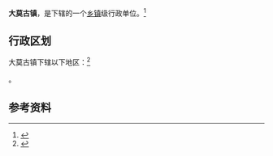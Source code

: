 {{中国乡级行政区|53/03/22/106/000}}

'''大莫古镇'''，是{{PRC admin/fullname|53/03/22/106/000|3}}下辖的一个[[乡镇|乡镇]]级行政单位。<ref>{{PRC admin/ref sgc|{{PRC admin/parent|53/03/22/106/000}}}}</ref>

== 行政区划 ==

大莫古镇下辖以下地区：<ref>{{PRC admin/ref sgc|53/03/22/106/000}}</ref>

{{PRC admin/children|53/03/22/106/000}}。

== 参考资料 ==

{{reflist}}

{{行政区划小作品}}
{{PRC admin/navcat|53/03/22/106/000}}